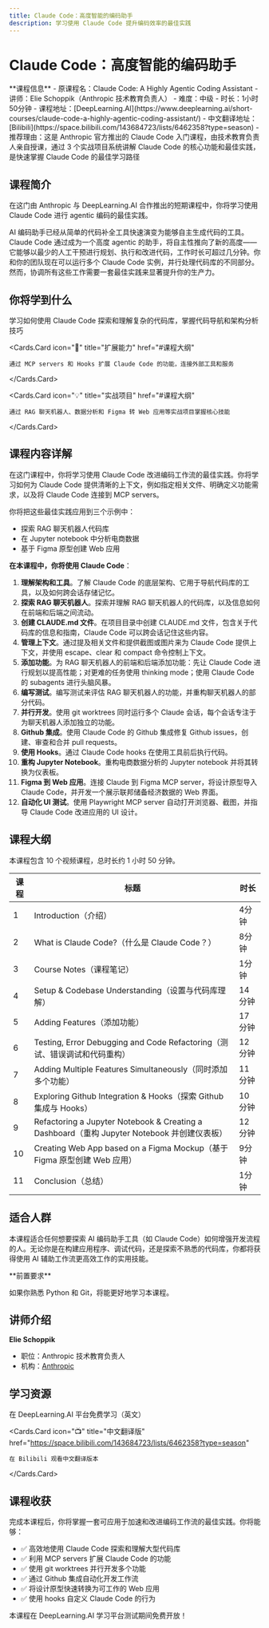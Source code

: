 ```yaml
---
title: Claude Code：高度智能的编码助手
description: 学习使用 Claude Code 提升编码效率的最佳实践
---
```



# Claude Code：高度智能的编码助手

<Callout type="info">
**课程信息**
- 原课程名：Claude Code: A Highly Agentic Coding Assistant
- 讲师：Elie Schoppik（Anthropic 技术教育负责人）
- 难度：中级
- 时长：1小时50分钟
- 课程地址：[DeepLearning.AI](https://www.deeplearning.ai/short-courses/claude-code-a-highly-agentic-coding-assistant/)
- 中文翻译地址：[Bilibili](https://space.bilibili.com/143684723/lists/6462358?type=season)
- 推荐理由：这是 Anthropic 官方推出的 Claude Code 入门课程，由技术教育负责人亲自授课，通过 3 个实战项目系统讲解 Claude Code 的核心功能和最佳实践，是快速掌握 Claude Code 的最佳学习路径
</Callout>

## 课程简介

在这门由 Anthropic 与 DeepLearning.AI 合作推出的短期课程中，你将学习使用 Claude Code 进行 agentic 编码的最佳实践。

AI 编码助手已经从简单的代码补全工具快速演变为能够自主生成代码的工具。Claude Code 通过成为一个高度 agentic 的助手，将自主性推向了新的高度——它能够以最少的人工干预进行规划、执行和改进代码，工作时长可超过几分钟。你和你的团队现在可以运行多个 Claude Code 实例，并行处理代码库的不同部分。然而，协调所有这些工作需要一套最佳实践来显著提升你的生产力。

## 你将学到什么

<Cards>
  <Cards.Card
    icon="🔍"
    title="探索与开发"
    href="#课程大纲"
  >
    学习如何使用 Claude Code 探索和理解复杂的代码库，掌握代码导航和架构分析技巧
  </Cards.Card>

  <Cards.Card
    icon="🔌"
    title="扩展能力"
    href="#课程大纲"
  >
    通过 MCP servers 和 Hooks 扩展 Claude Code 的功能，连接外部工具和服务
  </Cards.Card>

  <Cards.Card
    icon="💡"
    title="实战项目"
    href="#课程大纲"
  >
    通过 RAG 聊天机器人、数据分析和 Figma 转 Web 应用等实战项目掌握核心技能
  </Cards.Card>
</Cards>

## 课程内容详解

在这门课程中，你将学习使用 Claude Code 改进编码工作流的最佳实践。你将学习如何为 Claude Code 提供清晰的上下文，例如指定相关文件、明确定义功能需求，以及将 Claude Code 连接到 MCP servers。

你将把这些最佳实践应用到三个示例中：
- 探索 RAG 聊天机器人代码库
- 在 Jupyter notebook 中分析电商数据
- 基于 Figma 原型创建 Web 应用

**在本课程中，你将使用 Claude Code**：

1. **理解架构和工具**。了解 Claude Code 的底层架构、它用于导航代码库的工具，以及如何跨会话存储记忆。
2. **探索 RAG 聊天机器人**。探索并理解 RAG 聊天机器人的代码库，以及信息如何在前端和后端之间流动。
3. **创建 CLAUDE.md 文件**。在项目目录中创建 CLAUDE.md 文件，包含关于代码库的信息和指南，Claude Code 可以跨会话记住这些内容。
4. **管理上下文**。通过提及相关文件和提供截图或图片来为 Claude Code 提供上下文，并使用 escape、clear 和 compact 命令控制上下文。
5. **添加功能**。为 RAG 聊天机器人的前端和后端添加功能：先让 Claude Code 进行规划以提高性能；对更难的任务使用 thinking mode；使用 Claude Code 的 subagents 进行头脑风暴。
6. **编写测试**。编写测试来评估 RAG 聊天机器人的功能，并重构聊天机器人的部分代码。
7. **并行开发**。使用 git worktrees 同时运行多个 Claude 会话，每个会话专注于为聊天机器人添加独立的功能。
8. **Github 集成**。使用 Claude Code 的 Github 集成修复 Github issues，创建、审查和合并 pull requests。
9. **使用 Hooks**。通过 Claude Code hooks 在使用工具前后执行代码。
10. **重构 Jupyter Notebook**。重构电商数据分析的 Jupyter notebook 并将其转换为仪表板。
11. **Figma 到 Web 应用**。连接 Claude 到 Figma MCP server，将设计原型导入 Claude Code，并开发一个展示联邦储备经济数据的 Web 界面。
12. **自动化 UI 测试**。使用 Playwright MCP server 自动打开浏览器、截图，并指导 Claude Code 改进应用的 UI 设计。

## 课程大纲

本课程包含 10 个视频课程，总时长约 1 小时 50 分钟。

| 课程 | 标题 | 时长 |
|------|------|------|
| 1 | Introduction（介绍） | 4分钟 |
| 2 | What is Claude Code?（什么是 Claude Code？） | 8分钟 |
| 3 | Course Notes（课程笔记） | 1分钟 |
| 4 | Setup & Codebase Understanding（设置与代码库理解） | 14分钟 |
| 5 | Adding Features（添加功能） | 17分钟 |
| 6 | Testing, Error Debugging and Code Refactoring（测试、错误调试和代码重构） | 12分钟 |
| 7 | Adding Multiple Features Simultaneously（同时添加多个功能） | 11分钟 |
| 8 | Exploring Github Integration & Hooks（探索 Github 集成与 Hooks） | 10分钟 |
| 9 | Refactoring a Jupyter Notebook & Creating a Dashboard（重构 Jupyter Notebook 并创建仪表板） | 12分钟 |
| 10 | Creating Web App based on a Figma Mockup（基于 Figma 原型创建 Web 应用） | 9分钟 |
| 11 | Conclusion（总结） | 1分钟 |

## 适合人群

本课程适合任何想要探索 AI 编码助手工具（如 Claude Code）如何增强开发流程的人。无论你是在构建应用程序、调试代码，还是探索不熟悉的代码库，你都将获得使用 AI 辅助工作流更高效工作的实用技能。

<Callout type="warning">
**前置要求**

如果你熟悉 Python 和 Git，将能更好地学习本课程。
</Callout>

## 讲师介绍

**Elie Schoppik**
- 职位：Anthropic 技术教育负责人
- 机构：[Anthropic](https://www.anthropic.com/)

## 学习资源

<Cards>
  <Cards.Card
    icon="🎓"
    title="免费注册学习"
    href="https://learn.deeplearning.ai/courses/claude-code-a-highly-agentic-coding-assistant"
  >
    在 DeepLearning.AI 平台免费学习（英文）
  </Cards.Card>

  <Cards.Card
    icon="📺"
    title="中文翻译版"
    href="https://space.bilibili.com/143684723/lists/6462358?type=season"
  >
    在 Bilibili 观看中文翻译版本
  </Cards.Card>
</Cards>

## 课程收获

完成本课程后，你将掌握一套可应用于加速和改进编码工作流的最佳实践。你将能够：

- ✅ 高效地使用 Claude Code 探索和理解大型代码库
- ✅ 利用 MCP servers 扩展 Claude Code 的功能
- ✅ 使用 git worktrees 并行开发多个功能
- ✅ 通过 Github 集成自动化开发工作流
- ✅ 将设计原型快速转换为可工作的 Web 应用
- ✅ 使用 hooks 自定义 Claude Code 的行为

<Callout type="success">
本课程在 DeepLearning.AI 学习平台测试期间免费开放！
</Callout>
